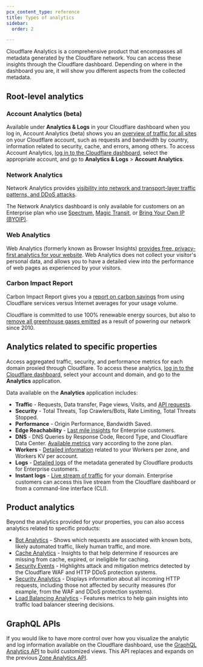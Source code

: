 ```yaml
---
pcx_content_type: reference
title: Types of analytics
sidebar:
  order: 2

---
```


Cloudflare Analytics is a comprehensive product that encompasses all metadata generated by the Cloudflare network. You can access these insights through the Cloudflare dashboard. Depending on where in the dashboard you are, it will show you different aspects from the collected metadata.

## Root-level analytics

### Account Analytics (beta)

Available under **Analytics & Logs** in your Cloudflare dashboard when you log in, Account Analytics (beta) shows you an [overview of traffic for all sites](/analytics/account-and-zone-analytics/account-analytics/) on your Cloudflare account, such as requests and bandwidth by country, information related to security, cache, and errors, among others. To access Account Analytics, [log in to the Cloudflare dashboard](https://dash.cloudflare.com/login), select the appropriate account, and go to **Analytics & Logs** > **Account Analytics**.

### Network Analytics

Network Analytics provides [visibility into network and transport-layer traffic patterns, and DDoS attacks](/analytics/network-analytics/).

The Network Analytics dashboard is only available for customers on an Enterprise plan who use [Spectrum](/spectrum/), [Magic Transit](/magic-transit/), or [Bring Your Own IP (BYOIP)](/byoip/).

### Web Analytics

Web Analytics (formerly known as Browser Insights) [provides free, privacy-first analytics for your website](/web-analytics/). Web Analytics does not collect your visitor's personal data, and allows you to have a detailed view into the performance of web pages as experienced by your visitors.

### Carbon Impact Report

Carbon Impact Report gives you a [report on carbon savings](https://blog.cloudflare.com/understand-and-reduce-your-carbon-impact-with-cloudflare/) from using Cloudflare services versus Internet averages for your usage volume.

Cloudflare is committed to use 100% renewable energy sources, but also to [remove all greenhouse gases emitted](https://blog.cloudflare.com/cloudflare-committed-to-building-a-greener-internet/) as a result of powering our network since 2010.

## Analytics related to specific properties

Access aggregated traffic, security, and performance metrics for each domain proxied through Cloudflare. To access these analytics, [log in to the Cloudflare dashboard](https://dash.cloudflare.com/login), select your account and domain, and go to the **Analytics** application.

Data available on the **Analytics** application includes:

* **Traffic** - Requests, Data transfer, Page views, Visits, and [API requests](/api-shield/security/api-discovery/#api-requests).
* **Security** - Total Threats, Top Crawlers/Bots, Rate Limiting, Total Threats Stopped.
* **Performance** - Origin Performance, Bandwidth Saved.
* **Edge Reachability** - [Last mile insights](/network-error-logging/) for Enterprise customers.
* **DNS** - DNS Queries by Response Code, Record Type, and Cloudflare Data Center. [Available metrics](/analytics/account-and-zone-analytics/zone-analytics/#dns) vary according to the zone plan.
* **Workers** - [Detailed information](/workers/observability/metrics-and-analytics/) related to your Workers per zone, and Workers KV per account.
* **Logs** - [Detailed logs](/logs/) of the metadata generated by Cloudflare products for Enterprise customers.
* **Instant logs** - [Live stream of traffic](/logs/instant-logs/) for your domain. Enterprise customers can access this live stream from the Cloudflare dashboard or from a command-line interface (CLI).

## Product analytics

Beyond the analytics provided for your properties, you can also access analytics related to specific products:

* [Bot Analytics](/bots/bot-analytics/) - Shows which requests are associated with known bots, likely automated traffic, likely human traffic, and more.
* [Cache Analytics](/cache/performance-review/cache-analytics/) - Insights to that help determine if resources are missing from cache, expired, or ineligible for caching.
* [Security Events](/waf/analytics/security-events/) - Highlights attack and mitigation metrics detected by the Cloudflare WAF and HTTP DDoS protection systems.
* [Security Analytics](/waf/analytics/security-analytics/) - Displays information about all incoming HTTP requests, including those not affected by security measures (for example, from the WAF and DDoS protection systems).
* [Load Balancing Analytics](/load-balancing/reference/load-balancing-analytics/) - Features metrics to help gain insights into traffic load balancer steering decisions.

## GraphQL APIs

If you would like to have more control over how you visualize the analytic and log information available on the Cloudflare dashboard, use the [GraphQL Analytics API](/analytics/graphql-api/) to build customized views. This API replaces and expands on the previous [Zone Analytics API](/api/operations/zone-analytics-\(-deprecated\)-get-dashboard).
